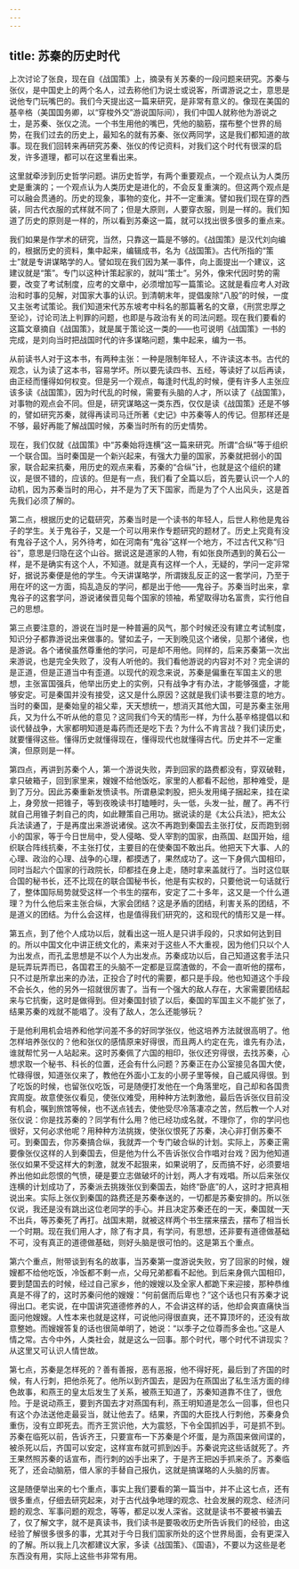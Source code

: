 ```yaml
---
---
---
```

title: 苏秦的历史时代
---




上次讨论了张良，现在自《战国策》上，摘录有关苏秦的一段问题来研究。苏秦与张仪，是中国史上的两个名人，过去称他们为说士或说客，所谓游说之士，意思是说他专门玩嘴巴的。我们今天提出这一篇来研究，是非常有意义的。像现在美国的基辛格（美国国务卿，以“穿梭外交”游说国际间），我们中国人就称他为游说之士，是苏秦、张仪之流。一个书生用他的嘴巴，凭他的脑筋，摆布整个世界的局势，在我们过去的历史上，最知名的就有苏秦、张仪两同学，这是我们都知道的故事。现在我们回转来再研究苏秦、张仪的传记资料，对我们这个时代有很深的启发，许多道理，都可以在这里看出来。

这里就牵涉到历史哲学问题。讲历史哲学，有两个重要观点，一个观点认为人类历史是重演的；一个观点认为人类历史是进化的，不会反复重演的。但这两个观点是可以融会贯通的。历史的现象，事物的变化，并不一定重演。譬如我们现在穿的西装，同古代衣服的式样就不同了；但是大原则，人要穿衣服，则是一样的。我们知道了历史的原则是一样的，所以看到苏秦这一篇，就可以找出很多很多的重点来。

我们如果是作学术的研究，当然，只靠这一篇是不够的。《战国策》是汉代刘向编的，根据历史的资料，集中起来，编辑成书，名为《战国策》。古代所指的“策士”就是专讲谋略学的人。譬如现在我们因为某一事件，向上面提出一个建议，这建议就是“策”。专门以这种计策起家的，就叫“策士”。另外，像宋代因时势的需要，改变了考试制度，应考的文章中，必须增加写一篇策论。这就是看应考人对政治和时事的见解，对国家大事的认识。到清朝末年，提倡废除“八股”的时候，一度又主张考试策论。我们知道宋代苏东坡考中科名的那篇著名的文章，《刑赏忠厚之至论》，讨论司法上判罪的问题，也即是与政治有关的司法问题。现在我们要看的这篇文章摘自《战国策》，就是属于策论这一类的——也可说明《战国策》一书的完成，是刘向当时把战国时代的许多谋略问题，集中起来，编为一书。

从前读书人对于这本书，有两种主张：一种是限制年轻人，不许读这本书。古代的观念，认为读了这本书，容易学坏。所以要先读四书、五经，等读好了以后再读，由正经而懂得如何权变。但是另一个观点，每逢时代乱的时候，便有许多人主张应该多读《战国策》，因为时代乱的时候，需要有头脑的人才，所以读了《战国策》，对事物的观点会不同。但是，研究谋略这一类东西，仅仅是读《战国策》还是不够的，譬如研究苏秦，就得再读司马迁所著《史记》中苏秦等人的传记。但那样还是不够，最好再能了解战国时候，苏秦当时所有的历史情势。

现在，我们仅就《战国策》中“苏秦始将连横”这一篇来研究。所谓“合纵”等于组织一个联合国。当时秦国是一个新兴起来，有强大力量的国家，苏秦就把弱小的国家，联合起来抗秦，用历史的观点来看，苏秦的“合纵”计，也就是这个组织的建议，是很不错的，应该的。但是有一点，我们看了全篇以后，首先要认识一个人的动机，因为苏秦当时的用心，并不是为了天下国家，而是为了个人出风头，这是首先我们必须了解的。

第二点，根据历史的记载研究，苏秦当时是一个读书的年轻人，后世人称他是鬼谷子的学生。关于鬼谷子，又是一个可以用来作专题研究的题材了。历史上究竟有没有鬼谷子这个人，另外待考，如在河南有“鬼谷”这样一个地方，不过古代又称“归谷”，意思是归隐在这个山谷。据说这是道家的人物，有如张良所遇到的黄石公一样，是不是确实有这个人，不知道。就是真有这样一个人，无疑的，学问一定非常好，据说苏秦便是他的学生。今天讲谋略学，所谓拨乱反正的这一套学问，乃至于用在坏的这一方面，捣乱造反的学问，都是出于他——鬼谷子。苏秦当时出来，拿鬼谷子的这套学问，游说诸侯晋见每个国家的领袖，希望取得功名富贵，实行他自己的思想。

第三点要注意的，游说在当时是一种普遍的风气，那个时候还没有建立考试制度，知识分子都靠游说出来做事的。譬如孟子，一天到晚见这个诸侯，见那个诸侯，也是游说。各个诸侯虽然尊重他的学问，可是却不用他。同样的，后来苏秦第一次出来游说，也是完全失败了，没有人听他的。我们看他游说的内容对不对？完全讲的是正道，但是正道当中有歪道。以现代的观念来说，苏秦是偏重在军国主义的思想，主张富国强兵，他举出历史上的实例，只有战争才有办法，才能够强盛，才能够安定。可是秦国并没有接受，这又是什么原因？这就是我们读书要注意的地方。当时的秦国，是秦始皇的祖父辈，天天想统一，想消灭其他大国，可是苏秦主张用兵，又为什么不听从他的意见？这同我们今天的情形一样，为什么基辛格提倡以和谈代替战争，大家都明知道是毒药而还是吃下去？为什么不肯言战？我们读历史，就要懂得这些。懂得历史就懂得现在，懂得现代也就懂得古代。历史并不一定重演，但原则是一样。

第四点，再讲到苏秦个人，第一个游说失败，弄到回家的路费都没有，穿双破鞋，拿只破箱子，回到家里来，嫂嫂不给他饭吃，家里的人都看不起他，那种难受，是到了万分。因此苏秦重新发愤读书。所谓悬梁刺股，把头发用绳子捆起来，挂在梁上，身旁放一把锥子，等到夜晚读书打瞌睡时，头一低，头发一扯，醒了。再不行就自己用锥子刺自己的肉，如此鞭策自己用功。据说读的是《太公兵法》，把太公兵法读通了，于是再度出来游说诸侯。这次不再跑到秦国去主张打仗，反而跑到弱小的国家，等于今日世局中，受人侵略、受人宰割的国家，由燕国、赵国开始，组织联合阵线抗秦，不主张打仗，主要目的在使秦国不敢出兵。他把天下大事、人的心理、政治的心理、战争的心理，都摸透了，果然成功了。这一下身佩六国相印，同时当起六个国家的行政院长，印都挂在身上走，随时拿来盖就行了。当时这位联合国的秘书长，还不比现在的联合国秘书长，他是有实权的，只要他说一句话就行了，整体国际局势就受这样一个书生的摆布，安定了二十多年，这又是一个什么道理？为什么他后来主张合纵，大家会团结？这是矛盾的团结，利害关系的团结，不是道义的团结。为什么会这样，也是值得我们研究的，这和现代的情形又是一样。

第五点，到了他个人成功以后，就看出这一班人是只讲手段的，只求如何达到目的。所以中国文化中讲正统文化的，素来对于这些人不大重视，因为他们只以个人为出发点，而孔孟思想是不以个人为出发点。苏秦成功以后，自己知道这套手法只是玩弄玩弄而已，各国君王的头脑不一定都是豆腐渣做的，不会一直听他的摆布，只不过是所拿出来的办法，正投合了时代的需要，都只是手段。他也知道这个手段不会长久，他的另外一招就很厉害了。当有一个强大的敌人存在，大家需要团结起来与它抗衡，这时是做得到。但对秦国封锁了以后，秦国的军国主义不能扩张了，结果苏秦的戏就不能唱了。没有了敌人，怎么还能够玩？

于是他利用机会培养和他学问差不多的好同学张仪，他这培养方法就很高明了。他怎样培养张仪的？他和张仪的感情原来好得很，而且两人约定在先，谁先有办法，谁就帮忙另一人站起来。这时苏秦佩了六国的相印，张仪还穷得很，去找苏秦，心想求取一个秘书、科长的位置，还会有什么问题？苏秦正在办公室接见各国大使，忙碌得很，知道张仪来了，教他在外面小工友的小房子里等候，自己威风得很。到了吃饭的时候，也留张仪吃饭，可是随便打发他在一个角落里吃，自己却和各国贵宾周旋。故意使张仪看见，使张仪难受，用种种方法刺激他，最后告诉张仪目前没有机会，嘱到旅馆等候，也不送点钱去，使他受尽冷落凄凉之苦，然后教一个人对张仪说：你是找苏秦的？同学有什么用？他已经功成名就，不理你了，你的学问也很好，又何必求他呢？用种种方法挑拨，使张仪恨死了苏秦，决心非打倒苏秦不可。到秦国去，你苏秦搞合纵，我就弄一个专门破合纵的计划。实际上，苏秦正需要像张仪这样的人到秦国去，但是他为什么不告诉张仪合作唱对台戏？因为他知道张仪如果不受这样大的刺激，就发不起狠来，如果说明了，反而搞不好，必须要培养出他如此怨恨的气愤，硬是要立志做破坏的计划，两人才有戏唱。所以后来张仪连横的计划成功了，苏秦派去挑拨张仪到秦国去，始终“卧底”的人，这时才把真相说出来。实际上张仪到秦国的路费还是苏秦奉送的，一切都是苏秦安排的。所以张仪说，我还是没有跳出这位老同学的手心。并且决定苏秦还在的一天，秦国就一天不出兵，等苏秦死了再打。战国末期，就被这样两个书生摆来摆去，摆布了相当长一个时期。现在我们用人才，除了有才具，有学问，有思想，还非要有道德做基础不可，没有真正的道德做基础，则好头脑是很可怕的。这是第五个重点。

第六个重点，附带谈到有名的故事，当苏秦第一度游说失败，穷了回家的时候，嫂嫂都不给他吃饭，冷饭都不剩一点，父母兄弟都看不起他。到后来身佩六国相印，要到楚国去的时候，经过自己家乡，他的嫂嫂以及全家人都跪下来迎接，那种恭维真是不得了的，这时苏秦问他的嫂嫂：“何前倨而后卑也？”这个话也只有苏秦才说得出口。老实说，在中国讲究道德修养的人，不会讲这样的话，他却会爽直痛快当面问他嫂嫂。人性本来也就是这样，可说他问得很直爽，还不算顶坏的，还没有故意整她。而嫂嫂答复的话也很简单明了，她说：“以季子之位尊而多金也。”这是人情之常。古今中外，人类社会，就是这么一回事。那个时代，哪个时代不讲现实？从这里又可认识人情世故。

第七点，苏秦是怎样死的？善有善报，恶有恶报，他不得好死，最后到了齐国的时候，有人行刺，把他杀死了。他所以到齐国去，是因为在燕国出了私生活方面的绯色故事，和燕王的皇太后发生了关系，被燕王知道了，苏秦知道靠不住了，很危险。于是说动燕王，要到齐国去才对燕国有利，燕王明知道是怎么一回事，但也只有这个办法送他走最妥当，就让他去了。结果，齐国的大臣找人行刺他，苏秦身负重伤，没有立即死去。而齐王赏识他，大为震怒，下令全国抓凶手，可是抓不到。苏秦在临死以前，告诉齐王，只要宣布一下苏秦是个坏蛋，是为燕国来做间谍的，被杀死以后，齐国可以安定，这样宣布就可抓到凶手。苏秦说完这些话就死了。齐王果然照苏秦的话宣布，而行刺的凶手出来了，于是齐王把凶手抓来杀了。苏秦临死了，还会动脑筋，借人家的手替自己报仇，这就是搞谋略的人头脑的厉害。

这是随便举出来的七个重点，事实上我们要看的第一篇当中，并不止这七点，还有很多重点，仔细去研究起来，对于古代战争地理的观念、社会发展的观念、经济问题的观念、军事问题的观念，等等，都足以发人深省。这就是读书不要被书骗去了，仅了解文字，就不是真读书，我们读书是要吸收历史所告诉我们的经验，由这经验了解很多很多的事，尤其对于今日我们国家所处的这个世界局面，会有更深入的了解。所以我上几次都建议大家，多读《战国策》、《国语》，不要以为这些是老东西没有用，实际上这些书非常有用。